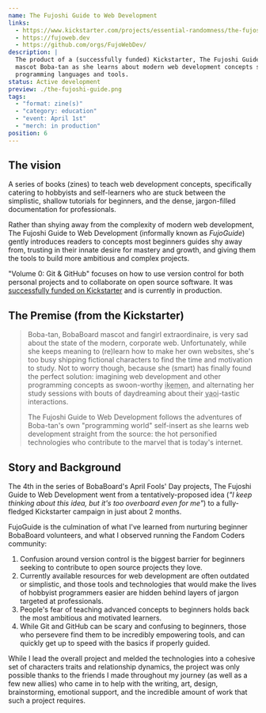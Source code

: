 ```yaml
---
name: The Fujoshi Guide to Web Development
links:
  - https://www.kickstarter.com/projects/essential-randomness/the-fujoshi-guide-to-web-development
  - https://fujoweb.dev
  - https://github.com/orgs/FujoWebDev/
description: |
  The product of a (successfully funded) Kickstarter, The Fujoshi Guide to Web Development follows the adventures of BobaBoard's
  mascot Boba-tan as she learns about modern web development concepts straight from the (very hot) embodiment of the relevant 
  programming languages and tools.
status: Active development
preview: ./the-fujoshi-guide.png
tags:
  - "format: zine(s)"
  - "category: education"
  - "event: April 1st"
  - "merch: in production"
position: 6
---
```


## The vision

A series of books (zines) to teach web development concepts, specifically
catering to hobbyists and self-learners who are stuck between the simplistic,
shallow tutorials for beginners, and the dense, jargon-filled documentation for
professionals.

Rather than shying away from the complexity of modern web development, The
Fujoshi Guide to Web Development (informally known as _FujoGuide_) gently
introduces readers to concepts most beginners guides shy away from, trusting in
their innate desire for mastery and growth, and giving them the tools to build
more ambitious and complex projects.

"Volume 0: Git & GitHub" focuses on how to use version control for both personal
projects and to collaborate on open source software. It was [successfully funded
on
Kickstarter](https://www.kickstarter.com/projects/essential-randomness/the-fujoshi-guide-to-web-development)
and is currently in production.

## The Premise (from the Kickstarter)

> Boba-tan, BobaBoard mascot and fangirl extraordinaire, is very sad about the
> state of the modern, corporate web. Unfortunately, while she keeps meaning to
> (re)learn how to make her own websites, she's too busy shipping fictional
> characters to find the time and motivation to study. Not to worry though,
> because she (smart) has finally found the perfect solution: imagining web
> development and other programming concepts as swoon-worthy <abbr
> title="beautiful men">ikemen</abbr>, and alternating her study sessions with
> bouts of daydreaming about their <abbr title="if you know, you
> know">yaoi</abbr>-tastic interactions.
>
> The Fujoshi Guide to Web Development follows the adventures of Boba-tan's own
> "programming world" self-insert as she learns web development straight from
> the source: the hot personified technologies who contribute to the marvel that
> is today's internet.

## Story and Background

The 4th in the series of BobaBoard's April Fools' Day projects, The Fujoshi
Guide to Web Development went from a tentatively-proposed idea (_"I keep
thinking about this idea, but it's too overboard even for me"_) to a
fully-fledged Kickstarter campaign in just about 2 months.

FujoGuide is the culmination of what I've learned from nurturing beginner
BobaBoard volunteers, and what I observed running the Fandom Coders community:

1. Confusion around version control is the biggest barrier for beginners seeking
   to contribute to open source projects they love.
2. Currently available resources for web development are often outdated or
   simplistic, and those tools and technologies that would make the lives of
   hobbyist programmers easier are hidden behind layers of jargon targeted at
   professionals.
3. People's fear of teaching advanced concepts to beginners holds back the most
   ambitious and motivated learners.
4. While Git and GitHub can be scary and confusing to beginners, those who
   persevere find them to be incredibly empowering tools, and can quickly get up
   to speed with the basics if properly guided.

While I lead the overall project and melded the technologies into a cohesive set
of characters traits and relationship dynamics, the project was only possible thanks
to the friends I made throughout my journey (as well as a few new allies) who came in
to help with the writing, art, design, brainstorming, emotional support, and the incredible
amount of work that such a project requires.
